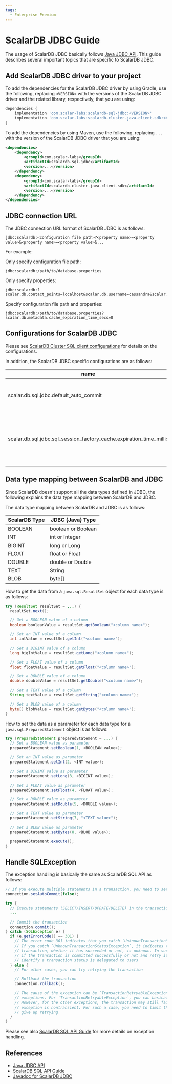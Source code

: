 ```yaml
---
tags:
  - Enterprise Premium
---
```


# ScalarDB JDBC Guide

The usage of ScalarDB JDBC basically follows [Java JDBC API](https://docs.oracle.com/javase/8/docs/technotes/guides/jdbc/).
This guide describes several important topics that are specific to ScalarDB JDBC.

## Add ScalarDB JDBC driver to your project

To add the dependencies for the ScalarDB JDBC driver by using Gradle, use the following, replacing `<VERSION>` with the versions of the ScalarDB JDBC driver and the related library, respectively, that you are using:

```gradle
dependencies {
    implementation 'com.scalar-labs:scalardb-sql-jdbc:<VERSION>'
    implementation 'com.scalar-labs:scalardb-cluster-java-client-sdk:<VERSION>'
}
```

To add the dependencies by using Maven, use the following, replacing `...` with the version of the ScalarDB JDBC driver that you are using:

```xml
<dependencies>
    <dependency>
        <groupId>com.scalar-labs</groupId>
        <artifactId>scalardb-sql-jdbc</artifactId>
        <version>...</version>
    </dependency>
    <dependency>
        <groupId>com.scalar-labs</groupId>
        <artifactId>scalardb-cluster-java-client-sdk</artifactId>
        <version>...</version>
    </dependency>
</dependencies>
```

## JDBC connection URL

The JDBC connection URL format of ScalarDB JDBC is as follows:

```console
jdbc:scalardb:<configuration file path>?<property name>=<property value>&<property name>=<property value>&...
```

For example:

Only specify configuration file path:

```console
jdbc:scalardb:/path/to/database.properties
```

Only specify properties:

```console
jdbc:scalardb:?scalar.db.contact_points=localhost&scalar.db.username=cassandra&scalar.db.password=cassandra&scalar.db.storage=cassandra
```

Specify configuration file path and properties:

```console
jdbc:scalardb:/path/to/database.properties?scalar.db.metadata.cache_expiration_time_secs=0
```

## Configurations for ScalarDB JDBC

Please see [ScalarDB Cluster SQL client configurations](../scalardb-cluster/developer-guide-for-scalardb-cluster-with-java-api.mdx#scalardb-cluster-sql-client-configurations) for details on the configurations.

In addition, the ScalarDB JDBC specific configurations are as follows:

| name                                                                | description                                                                  | default |
|---------------------------------------------------------------------|------------------------------------------------------------------------------|---------|
| scalar.db.sql.jdbc.default_auto_commit                              | The default connection's auto-commit mode.                                   | true    |
| scalar.db.sql.jdbc.sql_session_factory_cache.expiration_time_millis | The expiration time in milliseconds for the cache of SQL session factories.  | 10000   |

## Data type mapping between ScalarDB and JDBC

Since ScalarDB doesn't support all the data types defined in JDBC, the following explains the data type mapping between ScalarDB and JDBC.

The data type mapping between ScalarDB and JDBC is as follows:

| ScalarDB Type | JDBC (Java) Type   |
|---------------|--------------------|
| BOOLEAN       | boolean or Boolean |
| INT           | int or Integer     |
| BIGINT        | long or Long       |
| FLOAT         | float or Float     |
| DOUBLE        | double or Double   |
| TEXT          | String             |
| BLOB          | byte[]             |

How to get the data from a `java.sql.ResultSet` object for each data type is as follows:

```java
try (ResultSet resultSet = ...) {
  resultSet.next();

  // Get a BOOLEAN value of a column
  boolean booleanValue = resultSet.getBoolean("<column name>");

  // Get an INT value of a column
  int intValue = resultSet.getInt("<column name>");

  // Get a BIGINT value of a column
  long bigIntValue = resultSet.getLong("<column name>");

  // Get a FLOAT value of a column
  float floatValue = resultSet.getFloat("<column name>");

  // Get a DOUBLE value of a column
  double doubleValue = resultSet.getDouble("<column name>");

  // Get a TEXT value of a column
  String textValue = resultSet.getString("<column name>");

  // Get a BLOB value of a column
  byte[] blobValue = resultSet.getBytes("<column name>");
}
```

How to set the data as a parameter for each data type for a `java.sql.PreparedStatement` object is as follows:

```java
try (PreparedStatement preparedStatement = ...) {
  // Set a BOOLEAN value as parameter
  preparedStatement.setBoolean(1, <BOOLEAN value>);

  // Set an INT value as parameter
  preparedStatement.setInt(2, <INT value>);

  // Set a BIGINT value as parameter
  preparedStatement.setLong(3, <BIGINT value>);

  // Set a FLOAT value as parameter
  preparedStatement.setFloat(4, <FLOAT value>);

  // Set a DOUBLE value as parameter
  preparedStatement.setDouble(5, <DOUBLE value>);

  // Set a TEXT value as parameter
  preparedStatement.setString(7, "<TEXT value>");

  // Set a BLOB value as parameter
  preparedStatement.setBytes(8, <BLOB value>);

  preparedStatement.execute();
}
```

## Handle SQLException

The exception handling is basically the same as ScalarDB SQL API as follows:

```java
// If you execute multiple statements in a transaction, you need to set auto-commit to false.
connection.setAutoCommit(false);

try {
  // Execute statements (SELECT/INSERT/UPDATE/DELETE) in the transaction
  ...

  // Commit the transaction
  connection.commit();
} catch (SQLException e) {
  if (e.getErrorCode() == 301) {
    // The error code 301 indicates that you catch `UnknownTransactionStatusException`.
    // If you catch `UnknownTransactionStatusException`, it indicates that the status of the 
    // transaction, whether it has succeeded or not, is unknown. In such a case, you need to check
    // if the transaction is committed successfully or not and retry it if it failed. How to 
    // identify a transaction status is delegated to users
  } else {
    // For other cases, you can try retrying the transaction

    // Rollback the transaction
    connection.rollback();

    // The cause of the exception can be `TransactionRetryableException` or the other
    // exceptions. For `TransactionRetryableException`, you can basically retry the transaction.
    // However, for the other exceptions, the transaction may still fail if the cause of the
    // exception is nontransient. For such a case, you need to limit the number of retries and
    // give up retrying
  }
}
```

Please see also [ScalarDB SQL API Guide](sql-api-guide.mdx) for more details on exception handling.

## References

- [Java JDBC API](https://docs.oracle.com/javase/8/docs/technotes/guides/jdbc/)
- [ScalarDB SQL API Guide](sql-api-guide.mdx)
- [Javadoc for ScalarDB JDBC](https://javadoc.io/doc/com.scalar-labs/scalardb-sql-jdbc/3.12.5/index.html)
